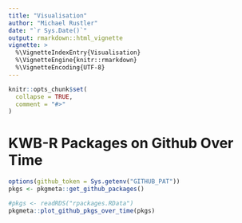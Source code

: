```yaml
---
title: "Visualisation"
author: "Michael Rustler"
date: "`r Sys.Date()`"
output: rmarkdown::html_vignette
vignette: >
  %\VignetteIndexEntry{Visualisation}
  %\VignetteEngine{knitr::rmarkdown}
  %\VignetteEncoding{UTF-8}
---
```


```r
knitr::opts_chunk$set(
  collapse = TRUE,
  comment = "#>"
)
```

# KWB-R Packages on Github Over Time


```r
options(github_token = Sys.getenv("GITHUB_PAT"))
pkgs <- pkgmeta::get_github_packages()

#pkgs <- readRDS("rpackages.RData")
pkgmeta::plot_github_pkgs_over_time(pkgs)

```
